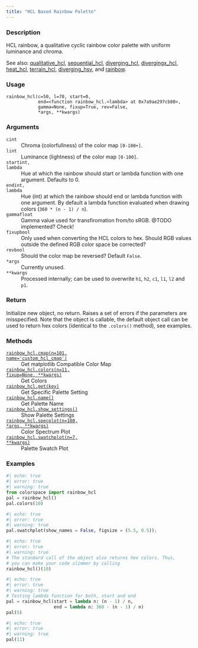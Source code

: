 ```yaml
---
title: "HCL Based Rainbow Palette"
---
```


### Description

HCL rainbow, a qualitative cyclic rainbow color palette with uniform
luminance and chroma.

See also: [qualitative_hcl](colorspace.palettes.qualitative_hcl.qmd), [sequential_hcl](colorspace.palettes.sequential_hcl.qmd),
[diverging_hcl](colorspace.palettes.diverging_hcl.qmd), [divergingx_hcl](colorspace.palettes.divergingx_hcl.qmd),
[heat_hcl](colorspace.palettes.heat_hcl.qmd), [terrain_hcl](colorspace.palettes.terrain_hcl.qmd), [diverging_hsv](colorspace.palettes.diverging_hsv.qmd),
and [rainbow](colorspace.palettes.rainbow.qmd).

### Usage

<pre><code class='language-python'>rainbow_hcl(c=50, l=70, start=0,<br/>            end=&lt;function rainbow_hcl.&lt;lambda&gt; at 0x7a9ae297cb80&gt;,<br/>            gamma=None, fixup=True, rev=False,<br/>            *args, **kwargs)</code></pre>

### Arguments

<dl class="pyp-list param-list">
  <dt style = "white-space: nowrap; font-family: monospace; vertical-align: top">
   <code id="colorspace.palettes.rainbow_hcl:c">c</code><code class="argument-class">int</code>
  </dt>
 <dd>Chroma (colorfullness) of the color map `[0-100+]`.</dd>
  <dt style = "white-space: nowrap; font-family: monospace; vertical-align: top">
   <code id="colorspace.palettes.rainbow_hcl:l">l</code><code class="argument-class">int</code>
  </dt>
 <dd>Luminance (lightness) of the color map `[0-100]`.</dd>
  <dt style = "white-space: nowrap; font-family: monospace; vertical-align: top">
   <code id="colorspace.palettes.rainbow_hcl:start">start</code><code class="argument-class">int, lambda</code>
  </dt>
 <dd>Hue at which the rainbow should start or lambda function
with one argument. Defaults to 0.</dd>
  <dt style = "white-space: nowrap; font-family: monospace; vertical-align: top">
   <code id="colorspace.palettes.rainbow_hcl:end">end</code><code class="argument-class">int, lambda</code>
  </dt>
 <dd>Hue (int) at which the rainbow should end or lambda function
with one argument. By default a lambda function evaluated when
drawing colors (`360 * (n - 1) / n`).</dd>
  <dt style = "white-space: nowrap; font-family: monospace; vertical-align: top">
   <code id="colorspace.palettes.rainbow_hcl:gamma">gamma</code><code class="argument-class">float</code>
  </dt>
 <dd>Gamma value used for transfiromation from/to sRGB.
@TODO implemented? Check!</dd>
  <dt style = "white-space: nowrap; font-family: monospace; vertical-align: top">
   <code id="colorspace.palettes.rainbow_hcl:fixup">fixup</code><code class="argument-class">bool</code>
  </dt>
 <dd>Only used when converting the HCL colors to hex.  Should
RGB values outside the defined RGB color space be corrected?</dd>
  <dt style = "white-space: nowrap; font-family: monospace; vertical-align: top">
   <code id="colorspace.palettes.rainbow_hcl:rev">rev</code><code class="argument-class">bool</code>
  </dt>
 <dd>Should the color map be reversed? Default `False`.</dd>
  <dt style = "white-space: nowrap; font-family: monospace; vertical-align: top">
   <code id="colorspace.palettes.rainbow_hcl:*args">*args</code>
  </dt>
 <dd>Currently unused.</dd>
  <dt style = "white-space: nowrap; font-family: monospace; vertical-align: top">
   <code id="colorspace.palettes.rainbow_hcl:**kwargs">**kwargs</code>
  </dt>
 <dd>Processed internally; can be used to overwrite `h1`,
`h2`, `c1`, `l1`, `l2` and `p1`.</dd>
</dl>

### Return

Initialize new object, no return. Raises a set of errors if the parameters
are misspecified. Note that the object is callable, the default object call
can be used to return hex colors (identical to the `.colors()` method),
see examples.

### Methods

<dl class="pyp-list method-list">
    <dt style = "white-space: nowrap; font-family: monospace; vertical-align: top">
       <code>[rainbow_hcl.cmap(n=101, name=&#x27;custom_hcl_cmap&#x27;)](colorspace.palettes.rainbow_hcl.cmap.qmd)</code>
    </dt>
    <dd>Get matplotlib Compatible Color Map</dd>
    <dt style = "white-space: nowrap; font-family: monospace; vertical-align: top">
       <code>[rainbow_hcl.colors(n=11, fixup=None, **kwargs)](colorspace.palettes.rainbow_hcl.colors.qmd)</code>
    </dt>
    <dd>Get Colors</dd>
    <dt style = "white-space: nowrap; font-family: monospace; vertical-align: top">
       <code>[rainbow_hcl.get(key)](colorspace.palettes.rainbow_hcl.get.qmd)</code>
    </dt>
    <dd>Get Specific Palette Setting</dd>
    <dt style = "white-space: nowrap; font-family: monospace; vertical-align: top">
       <code>[rainbow_hcl.name()](colorspace.palettes.rainbow_hcl.name.qmd)</code>
    </dt>
    <dd>Get Palette Name</dd>
    <dt style = "white-space: nowrap; font-family: monospace; vertical-align: top">
       <code>[rainbow_hcl.show_settings()](colorspace.palettes.rainbow_hcl.show_settings.qmd)</code>
    </dt>
    <dd>Show Palette Settings</dd>
    <dt style = "white-space: nowrap; font-family: monospace; vertical-align: top">
       <code>[rainbow_hcl.specplot(n=180, *args, **kwargs)](colorspace.palettes.rainbow_hcl.specplot.qmd)</code>
    </dt>
    <dd>Color Spectrum Plot</dd>
    <dt style = "white-space: nowrap; font-family: monospace; vertical-align: top">
       <code>[rainbow_hcl.swatchplot(n=7, **kwargs)](colorspace.palettes.rainbow_hcl.swatchplot.qmd)</code>
    </dt>
    <dd>Palette Swatch Plot</dd>
</dl>


### Examples

```python
#| echo: true
#| error: true
#| warning: true
from colorspace import rainbow_hcl
pal = rainbow_hcl()
pal.colors(10)
```

```python
#| echo: true
#| error: true
#| warning: true
pal.swatchplot(show_names = False, figsize = (5.5, 0.5));
```

```python
#| echo: true
#| error: true
#| warning: true
# The standard call of the object also returns hex colors. Thus,
# you can make your code slimmer by calling
rainbow_hcl()(10)
```

```python
#| echo: true
#| error: true
#| warning: true
# Testing lambda function for both, start and end
pal = rainbow_hcl(start = lambda n: (n - 1) / n,
                  end = lambda n: 360 - (n - 1) / n)
pal(5)
```

```python
#| echo: true
#| error: true
#| warning: true
pal(11)
```



